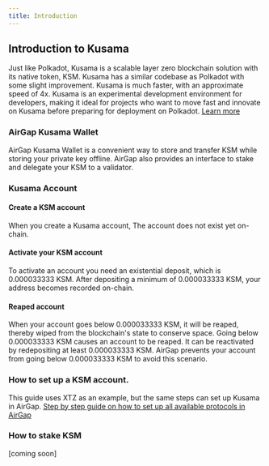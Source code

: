 ```yaml
---
title: Introduction
---
```


## Introduction to Kusama
Just like Polkadot, Kusama is a scalable layer zero blockchain solution with its native token, KSM. 
Kusama has a similar codebase as Polkadot with some slight improvement. Kusama is much faster, with an approximate speed of 4x.
Kusama is an experimental development environment for developers, making it ideal for projects who want to move fast and innovate on Kusama before preparing for deployment on Polkadot. [Learn more](https://kusama.network/)

### AirGap Kusama Wallet
AirGap Kusama Wallet is a convenient way to store and transfer KSM while storing your private key offline. AirGap also provides an interface to stake and delegate your KSM to a validator.

### Kusama Account

#### Create a KSM account
When you create a Kusama account, The account does not exist yet on-chain.

#### Activate your KSM account
To activate an account you need an existential deposit, which is 0.000033333 KSM. After depositing a minimum of 0.000033333 KSM, your address becomes recorded on-chain.

#### Reaped account
When your account goes below 0.000033333 KSM, it will be reaped, thereby wiped from the blockchain's state to conserve space.
Going below 0.000033333 KSM causes an account to be reaped. It can be reactivated by redepositing at least 0.000033333 KSM. 
AirGap prevents your account from going below 0.000033333 KSM to avoid this scenario.

### How to set up a KSM account.
This guide uses XTZ as an example, but the same steps can set up Kusama in AirGap.
[Step by step guide on how to set up all available protocols in AirGap](https://medium.com/airgap-it/airgap-the-step-by-step-guide-c4c3d3fe9a05)

### How to stake KSM
[coming soon]

